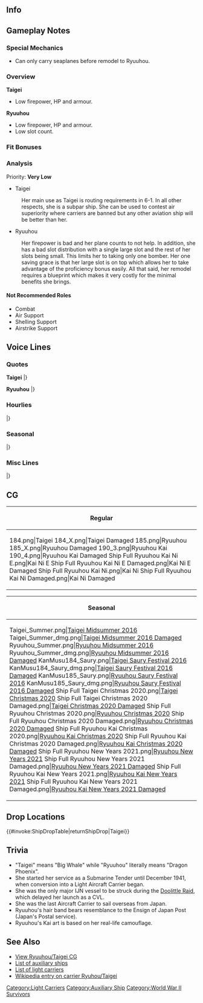 ==Info==
{{KanmusuInfo|ID=184}}
{{KanmusuInfo|ID=185}}
{{KanmusuInfo|ID=190}}
{{KanmusuInfo|ID=483}}
{{KanmusuInfo|ID=488}}

==Gameplay Notes==
===Special Mechanics===
* Can only carry seaplanes before remodel to Ryuuhou.

===Overview===
'''Taigei'''
* Low firepower, HP and armour.

'''Ryuuhou'''
* Low firepower, HP and armour.
* Low slot count.

===Fit Bonuses===
{{:{{BASEPAGENAME}}/Equipment Bonuses}}
{{clear}}

===Analysis===
Priority: '''Very Low'''

* Taigei
: Her main use as Taigei is routing requirements in 6-1. In all other respects, she is a subpar ship. She can be used to contest air superiority where carriers are banned but any other aviation ship will be better than her.

* Ryuuhou
: Her firepower is bad and her plane counts to not help. In addition, she has a bad slot distribution with a single large slot and the rest of her slots being small. This limits her to taking only one bomber. Her one saving grace is that her large slot is on top which allows her to take advantage of the proficiency bonus easily. All that said, her remodel requires a blueprint which makes it very costly for the minimal benefits she brings.

====Not Recommended Roles====
* Combat
* Air Support
* Shelling Support
* Airstrike Support

==Voice Lines==
===Quotes===
'''Taigei'''
{{ShipquoteHeader}}
{{ShipquoteKai
|scenario = Introduction
|origin = こんにちわ。潜水母艦、大鯨です。不束者ですが、よろしくお願い致します。
|translation = Hello. I'm the submarine tender, Taigei. I may not be very skilled, but please take good care of me.
}}
{{ShipquoteKai
|scenario = Library
|origin = 潜水母艦、大鯨です。
潜水艦作戦を支援します。いざという時は、空母に改装できる空母予備艦として設計されました。頑張ります。
|translation = I'm the submarine tender, Taigei.
I will support submarine operations. In desperate circumstances, I can be remodeled into a reserve aircraft carrier. I'll do my best.
}}
{{ShipquoteKai
|scenario = Secretary 1
|origin = なんでしょうか?
|translation = What is it?
|audio = Kc184v2.ogg
}}
{{ShipquoteKai
|scenario = Secretary 2
|origin = 潜水艦と編成ですか？お任せください。
|translation = A submarine composition? Leave it to me.
|audio = Kc184v3.ogg
}}
{{ShipquoteKai
|scenario = Secretary 3
|origin = ええと、この中ですか？玉ねぎや馬鈴薯…あと…補給用の魚雷とか…です…はい…
|translation = Ummm, in here? There's onions and potatoes... also... extra torpedoes... yes...
}}
{{ShipquoteKai
|scenario = Idle
|origin = て・い・と・く、提督！あ、あの…潜水艦作戦は…あっ、しばらくお休み…そ、そうですか…いえ、なんでもないんです…はい…
|translation = Ad~mi~ra~l~, Admiral! U-ummm... about the submarine operation... Ah, it's time to rest a while... I-is that so... No, it's nothing... Yes...
}}
{{ShipquoteKai
|scenario = Secretary Married
|origin = 提督、お疲れではないですか？私、潜水母艦なので、居住性はちょっと自信あります。
|translation = Aren't you tired, Admiral? Since I'm a submarine tender, I'm confident in my comforts.<ref>Submarine tenders were also designed to house submarine crews to allow them to rest.</ref>
}}
{{ShipquoteKai
|scenario = Wedding
|origin = 提督、こんな私を、生まれたままの姿で育ててくれて、本当にありがとうございます…いつも、はい、いつも、感謝しています。いつまでも、提督と一緒に…
|translation = Thank you very much for all the training you've provided since I've arrived, Admiral. I'll always, yes, I'll always be grateful. I'll be with you always...
}}
{{ShipquoteKai
|scenario = Looking At Scores
|origin = 提督、状況把握ですね、大切ですね。
|translation = Admiral, you want to know the situation, right? That's important.
}}
{{ShipquoteKai
|scenario = Joining A Fleet
|origin = 潜水艦隊旗艦、大鯨、出撃します。
|translation = Submarine squadron flagship, Taigei, sortieing.
}}
{{ShipquoteKai
|scenario = Equipment 1
|origin = まあ… ありがとうございます。
|translation = Well... Thank you very much.
}}
{{ShipquoteKai
|scenario = Equipment 2
|origin = 本当に。ちょっと嬉しいかも。
|translation = Honestly. I might be a little bit happy.
}}
{{ShipquoteKai
|scenario = Equipment 3
|origin = 嬉しいかも。
|translation = I might be happy.
}}
{{ShipquoteKai
|scenario = Supply
|origin = はい、ありがとうございます。
|translation = Yes, thank you very much.
}}
{{ShipquoteKai
|scenario = Docking Minor
|origin = ごめんなさい、ちょっとお風呂に…。
|translation = I'm sorry, I'll be in the bath for a while...
}}
{{ShipquoteKai
|scenario = Docking Major
|origin = すみません、また少しお風呂に…あう、電気溶接だとダメなのかしら。
|translation = Sorry, I need to go take another short bath... I-I wonder if the arc welding is bad.<ref>She was one of the first ships made by the IJN using electric welding techniques. As a result of the immature technology, the joins in her hull were weak. This resulted in many problems with leaks.</ref>
}}
{{ShipquoteKai
|scenario = Construction
|origin = まあ、新しいお仲間が来たみたいです。
|translation = Well, it looks like some new comrades have arrived.
}}
{{ShipquoteKai
|scenario = Returning From Sortie
|origin = 無事帰ってきました。よかった。
|translation = We're back safely. Thank goodness.
}}
{{ShipquoteKai
|scenario = Starting A Sortie
|origin = 潜水母艦、大鯨、抜錨しますね。
|translation = Submarine tender, Taigei, setting sail.
}}
{{ShipquoteKai
|scenario = Battle Start
|origin = 敵艦発見！…ど…どうしましょう？
|translation = Enemy ships spotted! ...Wh...what should I do?
}}
{{ShipquoteKai
|scenario = Attack
|origin = ええ、ええと…こ、攻撃。
|translation = Uuuh, ummmm... A-attack.
}}
{{ShipquoteKai
|scenario = Night Attack
|origin = 当たって…当たって。
|translation = Hit... please hit.
}}
{{ShipquoteKai
|scenario = Night Battle
|origin = この武装で艦隊戦は…無理かも。
|translation = It's probably impossible... for me to participate in a naval battle with this equipment.
}}
{{ShipquoteKai
|scenario = MVP
|origin = えっ…嘘…わ、私…あっ、ありがとうございます…がん、頑張ります！
|translation = Eh... No way... I-I'm... Th-thank you very much... I-I'll do my best!
}}
{{ShipquoteKai
|scenario = Minor Damage 1
|origin = きゃー。
|translation = Kyah
}}
{{ShipquoteKai
|scenario = Minor Damage 2
|origin = やっ…やめてください。
|translation = Pl... please stop that.
}}
{{ShipquoteKai
|scenario = Major Damage
|origin = ちょ…直撃。もっ…もうやだ…排水を急いで、沈んちゃう。
|translation = A... direct hit. En... enough already... If I don't pump out the water quickly, I'll sink.
}}
{{ShipquoteKai
|scenario = Sunk
|origin = え…私、沈むの…これが…水の…中……
|translation = Eh... I'm sinking... This is... the depths of... the sea...
}}
|} <references/>

{{clear}}

'''Ryuuhou'''
{{ShipquoteHeader}}
{{ShipquoteKai
|scenario = Introduction
|name=Ryuuhou
|origin = 潜水母艦改装空母の、龍鳳です。航空母艦として、私、頑張ります。
|translation = I'm the submarine tender converted into an aircraft carrier, Ryuuhou. I'll do my best as an aircraft carrier.
}}
{{ShipquoteKai
|scenario = Introduction
|kai2e = yes
|name=Ryuuhou
|origin = 機動部隊、航空母艦龍鳳、本気で参ります。
|translation = Carrier task force, carrier Ryuuhou, ready for anything.
}}
{{ShipquoteKai
|scenario = Library
|name=Ryuuhou
|origin = 潜水母艦改装空母の龍鳳です。
機関の換装の影響で速度は計画通りには出なかったけれど、このクラスの軽空母としては充実の飛行甲板と兵装なんです。
空母龍鳳、精一杯頑張ります。
|translation = I'm the submarine tender convered into an aircraft carrier, Ryuuhou.
Although my speed wasn't as high as planned due to an engine replacement, I'm still a class of light carrier armed with a full sized flight deck.<ref>Her diesel engines were replaced by turbine engines during her conversion. Although more powerful, they were not enough to overcome the increased displacement and her speed was reduced by 2 knots.</ref>
I'll do my very best as the carrier Ryuuhou.
}}
{{ShipquoteKai
|scenario = Secretary 1
|name=Ryuuhou
|origin = はい、出撃ですか？
|translation = Yes, is it a sortie?
|audio = Ryuuhou-Secretary_1.ogg
}}
{{ShipquoteKai
|scenario = Secretary 2
|name=Ryuuhou
|origin = 不幸…運が悪い…ええ、私が…そんなこと無いです。
|translation = Unfortunate... having bad luck... Eh, that... doesn't apply to me.
|audio = Ryuuhou-Secretary_2.ogg
}}
{{ShipquoteKai
|scenario = Secretary 2
|name=Ryuuhou
|kai = yes
|origin = えっ！？機動部隊の出撃ですか！？
|translation = Eh!? Sortieing with the carrier task force!?<ref>Kidou Butai (機動部隊) literally means 'mobile force' but the IJN used it to refer to their carrier task forces.</ref>
|audio = RyuuhouKai-Secretary_2.ogg
}}
{{ShipquoteKai
|scenario = Secretary 2
|name=Ryuuhou
|kai2e = yes
|origin =機動部隊、出撃準備、参ります。
|translation = Carrier task force ready to sortie.
}}
{{ShipquoteKai
|scenario = Secretary 3
|name=Ryuuhou
|origin = ドーリットル、何か、ちょっと苦手な響きの言葉ですね。何もしない…何…
|translation = Somehow I don't quite like the sound of the word 'Doolittle'. I couldn't do anything... what...<ref>She was the only ship damaged during the [https://en.wikipedia.org/wiki/Doolittle_Raid Doolittle Raid].</ref>
}}
{{ShipquoteKai
|scenario = Secretary 3
|name=Ryuuhou
|kai = yes
|origin = もう！輸送艦や防空砲台じゃなくて、私、空母です！空母！
|translation = Jeez! I'm not a transport ship or an anti-air battery, I'm a carrier! A carrier!<ref>She was used primarily for transporting planes during the war. After being badly damaged in the [https://en.wikipedia.org/wiki/Bombing_of_Kure_(July_1945) Bombing of Kure], she was permanently moored in the bay and had AA guns set up on her as an air defense position.</ref>
}}
{{ShipquoteKai
|scenario = Secretary 3
|name=Ryuuhou
|kai2e = yes
|origin = 提督、あ…あの、低速軽空母だって、十分戦えますよね。輸送艦代わりの遠征ばっかりじゃ、ないですよね？ねぇ？私、信じてます。
|translation = Admiral, uh-ummm, even though I'm a slow light carrier, I'm still good in a fight. You're not going to use me for nothing but expeditions, right? Right? I trust you.
}}
{{ShipquoteKai
|scenario = Idle
|name=Ryuuhou
|origin = て・い・と・く？提督！あ、あの、空母機動部隊の出撃は？…あ…えっと…暫くお休み？…そ、そうですか…あ、はい…
|translation = Ad~mi~ra~l~? Admiral! U-ummm, is it time for the carrier task force to sortie? ...Ah... Ummm... rest for a while? ...I-I see... Ah, yes...
}}
{{ShipquoteKai
|scenario = Idle
|kai2 = yes
|name=Ryuuhou
|origin = 素敵ですね？提督、このワイン、私の装束と同じ色。て・い・と・く、私酔ってしまえそうです。
|translation =Isn't this wonderful? Admiral, this wine is the same colour as my clothes. Ad~ mi~ ra~ l~, I'm a bit tipsy now.
}}
{{ShipquoteKai
|name=Ryuuhou
|scenario = Secretary Married
|origin = 提督、お疲れではないですか？私の飛行甲板で少しお休みになられますか？はい。
|translation = Aren't you tired, Admiral? Would you like to rest a while on my flight deck? Yes.
}}
{{ShipquoteKai
|scenario = Wedding
|name=Ryuuhou
|origin = 提督、改装空母の私をここまで育ててくれて、本当にありがとうございます。いつも、いつも感謝しています。いつまでも、いつまでも提督の機動部隊に、私…
|translation =Thank you very much for all the training from when I was convered into a carrier, Admiral. I'm... I'm always grateful. I want to always, always be a part of your task force, Admiral...
}}
{{ShipquoteKai
|scenario = Looking At Scores
|name=Ryuuhou
|origin = 提督、どんな状況ですか。大丈夫？
|translation = What's the situation, Admiral? Is it fine?
}}
{{ShipquoteKai
|scenario = Joining A Fleet
|name=Ryuuhou
|origin = はい、航空母艦「龍鳳」、抜錨します。
|translation = Yes, aircraft carrier Ryuuhou, setting sail.
}}
{{ShipquoteKai
|scenario = Joining A Fleet
|name=Ryuuhou
|kai = yes
|origin = 空母龍鳳の本当の力、お見せしたいと思います！
|translation = I want to show you my true power!
}}
{{ShipquoteKai
|scenario = Equipment 1
|name=Ryuuhou
|origin = 嬉しいです、ありがとうございます。
|translation = I'm happy, thank you very much.
}}
{{ShipquoteKai
|scenario = Equipment 1
|name=Ryuuhou
|kai = yes
|origin = 天山って、可愛いと思うんです、私。
|translation = I think the Tenzans are cute.
}}
{{ShipquoteKai
|scenario = Equipment 2
|name=Ryuuhou
|origin = これなら、敵艦載機に負けません。
|translation = I won't lose to enemy planes with this.
}}
{{ShipquoteKai
|scenario = Equipment 2
|name=Ryuuhou
|kai = yes
|origin = 提督、ありがとうございます！
|translation = Thank you very much, Admiral!
}}
{{ShipquoteKai
|scenario = Equipment 2
|name=Ryuuhou
|kai2 = yes
|origin = あら、美味しい。素敵ですね。
|translation = Oh my, it's delicious. This is wonderful.
}}
{{ShipquoteKai
|scenario = Equipment 2
|name=Ryuuhou
|kai2e = yes
|origin = あら、美味しい。素敵ですね。
|translation = Oh my, it's delicious. This is wonderful.
}}
{{ShipquoteKai
|scenario = Equipment 3
|name=Ryuuhou
|origin = やりましたね。
|translation = I've done it.
}}
{{ShipquoteKai
|scenario = Supply
|name=Ryuuhou
|origin = 艦載機の補充も、感謝いたします。
|translation = Thanks for replacing my planes too.
}}
{{ShipquoteKai
|scenario = Docking Minor
|name=Ryuuhou
|origin = ちょっとお風呂入りますね。
|translation = I'll be in the bath for a while.
}}
{{ShipquoteKai
|scenario = Docking Major
|name=Ryuuhou
|origin = すいません。ちょっと、長いお風呂になるかも。
|translation = Sorry, I'll be taking quite a long bath.
}}
{{ShipquoteKai
|scenario = Construction
|name=Ryuuhou
|origin = 新しい仲間が来たみたい。
|translation = Looks like a new comrade has arrived.
}}
{{ShipquoteKai
|scenario = Returning From Sortie
|name=Ryuuhou
|origin = 今回も無事帰って来れました。よかった。
|translation = We returned safely again this time. Thank goodness.
}}
{{ShipquoteKai
|scenario = Returning From Sortie
|name=Ryuuhou
|kai = yes
|origin = 無事に母港に戻って来れました。よかった。
|translation = We've returned safely to port. Thank goodness.
}}
{{ShipquoteKai
|scenario = Starting A Sortie
|name=Ryuuhou
|origin = 機動部隊、出撃です！勝つ気で参ります。
|translation = Task Force, sortieing! Forwards to victory.
}}
{{ShipquoteKai
|scenario = Battle Start
|name=Ryuuhou
|origin = 気持ちいい…第一攻撃隊、発艦。
|translation = This feels good... 1st Attack Corps, take off.
}}
{{ShipquoteKai
|scenario = Attack
|name=Ryuuhou
|origin = 続けていきます。龍鳳、攻撃隊、発艦。
|translation = Let's go. Ryuuhou Attack Corps, take off.
}}
{{ShipquoteKai
|scenario = Attack
|name=Ryuuhou
|kai = yes
|origin = 艦載機があれば、私だって！
|translation = I can do this too when I have planes!
}}
{{ShipquoteKai
|scenario = Night Attack
|name=Ryuuhou
|origin = 七面鳥ですか。誰が…わたしの…いいえ、精鋭たちです。侮らないで。
|translation = Turkey huh. Who is... my... No, they are the elite. Don't look down on them.<ref>Referring to the [https://en.wikipedia.org/wiki/Battle_of_the_Philippine_Sea Battle of the Philippine Sea] aka the Great Marianas Turkey Shoot where inexperienced IJN air crews were shot down en masse by USN AA crews.</ref>
}}
{{ShipquoteKai
|scenario = Night Attack
|name=Ryuuhou
|kai = yes
|origin = 私達、改装空母を舐めないで！
|translation = Don't underestimate my carrier remodel!
}}
{{ShipquoteKai
|scenario = Night Attack
|name=Ryuuhou
|kai2e = yes
|origin = 龍鳳攻撃隊、発艦！お願い致します。
|translation = Ryuuhou Attack Squadron, take off! I'm counting on you.
}}
{{ShipquoteKai
|scenario = Night Battle
|name=Ryuuhou
|origin = 追撃に移行します。全艦、突撃。
|translation = Let's pursue them. All ships, charge.
}}
{{ShipquoteKai
|scenario = MVP
|name=Ryuuhou
|origin = 私の艦載機が活躍したの。や、やった！これが空母の、龍鳳の力なんです。
|translation = My planes have achieved great things? Y-Yay! This is the power of me as a carrier.
}}
{{ShipquoteKai
|scenario = Minor Damage 1
|name=Ryuuhou
|origin = きゃあ～。
|translation = Kyaah~
}}
{{ShipquoteKai
|scenario = Minor Damage 2
|name=Ryuuhou
|origin = やだ、飛行甲板の格納庫が。
|translation = Oh no, my flight deck hangar.<ref>Her hangar was rendered inoperable during the 1945 Kure Raid.</ref>
}}
{{ShipquoteKai
|scenario = Major Damage
|name=Ryuuhou
|origin = やられました…エレベーターが…で、でも、まだ大丈夫、沈みません。
|translation = They got me... My elevator is... B-but, I'm still fine, I won't sink.
}}
{{ShipquoteKai
|scenario = Sunk
|name=Ryuuhou
|origin = 空母として、沈むのね…今度は活躍、できた…かな。
|translation = So I'll sink as a carrier... I wonder if... I was able to achieve lots this time...<ref>Technically she was sunk as an AA platform.</ref>
}}
|} <references/>

{{clear}}

===Hourlies===
{{ShipquoteHeader | type = hourly}}
{{ShipquoteKai
|scenario = 00:00 
|origin = ちょうど午前零時です。すっかり深夜ですね。お疲れじゃないですか？
|translation = It's now 12am. It's really late at night. Aren't you tired?
|audio = RyuuhouKai-Hourly_0000.ogg
}}
{{ShipquoteKai
|scenario = 01:00 
|origin = マルヒトマルマル。提督、深夜ですよ。
|translation = 0100. It's late at night, Admiral.
|audio = RyuuhouKai-Hourly_0100.ogg
}}
{{ShipquoteKai
|scenario = 02:00 
|origin = マルフタマルマル。提督、お休みにならなくていいのですか？
|translation = 0200. Are you sure you don't need some rest, Admiral?
|audio = RyuuhouKai-Hourly_0200.ogg
}}
{{ShipquoteKai
|scenario = 03:00 
|origin = マルサンマルマル。ふはぁ、私も少し眠くなってしまいました…だ、大丈夫！あぁ…
|translation = 0300. *yawn* I'm a bit sleepy now... I-I'm fine! Ah...
|audio = RyuuhouKai-Hourly_0300.ogg
}}
{{ShipquoteKai
|scenario = 04:00 
|origin = マルヨンマルマル。だ、大丈夫です！格納庫の天山数えて起きているので、大丈夫。
|translation = 0400. I-I'm fine! I'll be fine staying awake by counting the Tenzan in my hangar.
|audio = RyuuhouKai-Hourly_0400.ogg
}}
{{ShipquoteKai
|scenario = 05:00 
|origin = マルゴーマルマル。提督、朝です！お早いですね？まさか、徹夜でしょうか…
|translation = 0500. It's morning, Admiral! It sure came quick right? You couldn't have stayed up all night...
|audio = RyuuhouKai-Hourly_0500.ogg
}}
{{ShipquoteKai
|scenario = 06:00 
|origin = マルロクマルマル。朝ごはんは何がいいですか？さすがに朝からカレーは重いですよね…
|translation = 0600. What would you like for breakfast? Curry omellete rice is definitely too heavy for breakfast...
|audio = RyuuhouKai-Hourly_0600.ogg
}}
{{ShipquoteKai
|scenario = 07:00 
|origin = マルナナマルマル。提督、朝ごはんはお味噌汁と卵焼き、鮭の切り身を焼いてみました。さぁ、召し上がれ！
|translation = 0700. It's miso soup, rolled omelette and grilled salmon fillets for breakfast, Admiral. Now, help yourself!
|audio = RyuuhouKai-Hourly_0700.ogg
}}
{{ShipquoteKai
|scenario = 08:00 
|origin = マルハチマルマル。さぁ、今日も元気に頑張りましょう！ね？提督！？
|translation = 0800.  Now let's give it our all today too! Right? Admiral!? 
|audio = RyuuhouKai-Hourly_0800.ogg
}}
{{ShipquoteKai
|scenario = 09:00 
|origin = マルキュウマルマル。鎮守府のお掃除もしたいですね。私、掃き掃除しますね！
|translation = 0900. I'll need to clean the Naval Base too. I'll go get started!
|audio = RyuuhouKai-Hourly_0900.ogg
}}
{{ShipquoteKai
|scenario = 10:00 
|origin = ヒトマルマルマル。結構埃も溜まっていますね。提督も一緒に。はい、これ持って。
|translation = 1000. It was really dusty. Give me a hand, Admiral. Yes, hold this.
|audio = RyuuhouKai-Hourly_1000.ogg
}}
{{ShipquoteKai
|scenario = 11:00 
|origin = ヒトヒトマルマル。お掃除すると、お腹が空きますね…お昼ご飯は何にしましょうか？
|translation = 1100. You get do get hungry after cleaning huh... What should we have for lunch?
|audio = RyuuhouKai-Hourly_1100.ogg
}}
{{ShipquoteKai
|scenario = 12:00 
|origin = ヒトフタマルマル。今日のお昼ご飯は、大げぃ…じゃなかった、龍鳳特製カレーです！
|translation = 1200. Today's lunch is Taigei's... No wait, Ryuuhou's Special Curry!
|audio = RyuuhouKai-Hourly_1200.ogg
}}
{{ShipquoteKai
|scenario = 13:00 
|origin = ヒトサンマルマル。龍鳳特製カレー、いかがでしたか？馬鈴薯もおいしいでしょ？
|translation = 1300. How was my special curry? The potatoes were delicious too right?
|audio = RyuuhouKai-Hourly_1300.ogg
}}
{{ShipquoteKai
|scenario = 14:00 
|origin = ヒトヨンマルマル。提督、あの、そろそろ本格的な機動部隊の…あ、まだ？…はぃ…
|translation = 1400. Ummm, Admiral, is it almost time for a full scale task force... Ah, Not yet? ...Yes...
|audio = RyuuhouKai-Hourly_1400.ogg
}}
{{ShipquoteKai
|scenario = 15:00 
|origin = ヒトゴーマルマル。提督、そろそろ本格的に空母機動部隊で出撃ですよね？…ね！？
|translation = 1500. Is it almost time for a full scale task force sortie right, Admiral? ...Right!?
|audio = RyuuhouKai-Hourly_1500.ogg
}}
{{ShipquoteKai
|scenario = 16:00 
|origin = ヒトロクマルマル。なんだか、夕焼け空が綺麗…もう夕方ですね。
|translation = 1600. The sky is somewhat beautiful... It's already sunset huh.
|audio = RyuuhouKai-Hourly_1600.ogg
}}
{{ShipquoteKai
|scenario = 17:00 
|origin = ヒトナナマルマル。そろそろ、お夕食の準備をしないと。提督、何がいいでしょう？
|translation = 1900. I need to go prepare dinner soon. What would you like, Admiral?
|audio = RyuuhouKai-Hourly_1700.ogg
}}
{{ShipquoteKai
|scenario = 18:00 
|origin = ヒトハチマルマル。お昼はカレーですし、夜は少し凝ったものがいいでしょうか…
|translation = 1800. Since we had curry for lunch, I should make something more refined tonight...
|audio = RyuuhouKai-Hourly_1800.ogg
}}
{{ShipquoteKai
|scenario = 19:00 
|origin = ヒトキュウマルマル。提督、今晩はフーカデンビーフにしてみました。どうでしょう？
|translation = 1900. I made fricandeau beef tonight, Admiral. How is it?<ref>[https://cookpad.com/recipe/3382370 Fricandeau Beef] is a type of meatloaf of egg wrapped with minced beef.</ref>
|audio = RyuuhouKai-Hourly_1900.ogg
}}
{{ShipquoteKai
|scenario = 20:00 
|origin = フタマルマルマル。フーカデンビーフ、いかがでしたか？…ふふ、良かった！
|translation = 2000. How was the fricandeau beef? ...Fufu, great!
|audio = RyuuhouKai-Hourly_2000.ogg
}}
{{ShipquoteKai
|scenario = 21:00 
|origin = フタヒトマルマル。提督、洗い物片付けたら、明日の作戦の計画を立てましょう。
|translation = 2100. Let's make plans for tomorrow's operations after I'm done cleaning up, Admiral.
|audio = RyuuhouKai-Hourly_2100.ogg
}}
{{ShipquoteKai
|scenario = 22:00 
|origin = フタフタマルマル。明日こそ、本格的な空母機動部隊による出撃を…ね、提督！？
|translation = 2100. You'll send out a full scale task force sortie tomorrow... right, Admiral!?
|audio = RyuuhouKai-Hourly_2200.ogg
}}
{{ShipquoteKai
|scenario = 23:00 
|origin = フタサンマルマル。提督、本日も一日、大変お疲れ様でした。明日も頑張りましょう。
|translation = 2300. Thank you very much for your hard work everyday, Admiral. Let's do our best tomorrow too.
|audio = RyuuhouKai-Hourly_2300.ogg
}}
|} <references/>

{{clear}}

===Seasonal===
{{SeasonalHeaderOld}}
{{SeasonalQuote
|scenario = [[Seasonal/New_Year_2016|New Year 2016]]
|origin = 提督？あ、あの…潜水母艦、いいですよね？必要ですよね？…あぁ、良かった。はい！潜水艦達のお世話は、お任せ下さい！
|translation =	Admiral? Uh-ummm… Aviation submarines are good right? They’re necessary right? …Ah, thank goodness.  Yes! Please leave taking care of the submarines to me!
|audio = Taigei_New_Years_Day_2016.ogg
|notes = 
}}
{{SeasonalQuote
|scenario = [[Seasonal/Early_Summer_2016|Early Summer 2016]]
|origin = て・い・と・く♪えぇ、何ですか？水着ですか？一応用意してあるのですが…えぇ、今ですか？！夏まで待っててくださいね？
|translation =	Ad~ mi~ ral~♪ Eh, what is it? A swimsuit? I have one ready just in case… Eh, now?! Please wait till summer alright?
|audio = Taigei_Early_Summer_Sec1_2016.ogg
|notes = 
}}
{{SeasonalQuote
|scenario = [[Seasonal/Autumn_2016|Autumn 2016]]
|origin = あぁ、時雨さん、お疲れ様です。えぇ、秋はバルジが…？そうですね、時雨さんは大丈夫ですけど、私気をつけなきゃ…。
|translation =	Ah, thanks for your hard work, Shigure. Eh, the autumn bulge…? That’s right, you’re fine but I need to be careful…
|audio = Taigei_Autumn_2016_Sec1.mp3
|notes = 
}}
{{SeasonalQuote
|scenario = [[Seasonal/Saury_2016|Saury Festival 2016]]
|origin = 艦隊で秋刀魚漁支援ですか？了解しました！あぁ、磯風さんも準備万端ですね！よし！
|translation =	The fleet is going to support saury fishing? Roger that! Ah, Isokaze is ready too! Alright!
|audio = Taigei_Sec1_Saury_2016.mp3
|notes = As Taigei
}}
{{SeasonalQuote
|scenario = [[Seasonal/Saury_2016|Saury Festival 2016]]
|origin = 艦隊全力で秋刀魚漁支援ですか？龍鳳、了解しました！磯風さん、浜風さんも、準備万端ですね？
|translation =	The whole fleet is going to support saury fishing? Roger that! Isokaze, Hamakaze; are you ready?
|audio = Ryuuhou_Sec1_Saury_2016.mp3
|notes = As Ryuuhou
}}
{{SeasonalQuote
|scenario = [[Seasonal/Christmas_2016|Christmas 2016]]
|origin = て・い・と・く♪クリスマスですね。私、腕を奮っちゃいます！お料理のリクエスがあったら、言ってくださいね？
|translation =	Ad~ mi~ ral~♪ It’s Christmas. I’ll work my hardest! Please let me know if you have anything you’d like to eat alright?
|audio = Taigei_Christmas_2016_Sec1.mp3
|notes = 
}}
{{SeasonalQuote
|scenario = [[Seasonal/End_of_Year_2016|End of Year 2016]]
|origin = 鳳翔さんどうされたんですか？そうか、鎮守府の大掃除ですね。私も手伝えいたします。あぁ、はい！まず、掃き掃除ですね？
|translation =	What are you doing, Houshou-san? I see, it’s the Naval Base’s spring cleaning. I’ll help too. Ah, yes! First we’ll be sweeping right?
|audio = Taigei_End_Of_Year_2016_Sec1.mp3
|notes = 
}}
{{SeasonalQuote
|scenario = [[Seasonal/New_Year_2017|New Year 2017]]
|origin = て・い・と・く♪提督、新年あけましておめでとうございます。本年もどうぞよろしくお願い致します。
|translation =	Ad~ mi~ ral~♪ Happy New Year, Admiral. Please look after me this year too.
|audio = Ryuuhou_New_Year_2017_sec1.mp3
|notes = 
}}
{{SeasonalQuote
|scenario = [[Seasonal/Setsubun_2017|Setsubun 2017]]
|origin = 節分なんですけど、潜水艦の子達が…いたい！や、やだ！いたぁ！も、もう、いやだぁ！あぁ、やめてぇ！もう降参だからぁ。
|translation =	Even though it’s Setsubun, the submarine girls are… Ouch! N-no! Ouch! J-jeez, no way! Ah, stop that! I give up already.
|audio = Ryuuhou_Setsubun_2017.mp3
|notes = As Taigei
}}
{{SeasonalQuote
|scenario = [[Seasonal/Setsubun_2017|Setsubun 2017]]
|origin = 節分なんですけど、さすがに空母になった私には、潜水艦の子達が…いたい！えぇ、どうしてぇ！？いた、いたたたたぁ！も、もう、もうやめて！どうして！？もうぅ！
|translation =	Even though it’s Setsubun and since I’m a carrier now, those submarine girls are… Ouch! Eh, why!? Ow, owowowow! J-jeez, stop that already! Why!? Jeez!
|audio = Ryuuhou_Setsubun_2017_Sec1.mp3
|notes = As Ryuuhou
}}
{{SeasonalQuote
|scenario = [[Seasonal/Valentine%27s_Day_2017|Valentine’s Day 2017]]
|origin = て・い・と・く！はい、大鯨からのチョコレート、どうか受け取ってください！あ、ありがとうございます！
|translation =	Ad~ mi~ ral~! Here, please accept my chocolates! Th-thank you very much!
|audio = Taigei_Valentines_Day_2017_Sec1.mp3
|notes = As Taigei
}}
{{SeasonalQuote
|scenario = [[Seasonal/Valentine%27s_Day_2017|Valentine’s Day 2017]]
|origin = て・い・と・く！はい、龍鳳からのチョコレート、どうか受け取ってください！あ、ありがとうございます！
|translation =	Ad~ mi~ ral~! Here, please accept my chocolates! Th-thank you very much!
|audio = Ryuuhou_Valentine_Sec1.ogg
|notes = As Ryuuhou
}}
{{SeasonalQuote
|scenario = [[Seasonal/Hinamatsuri_2017|Hinamatsuri 2017]]
|origin = ひな祭り、ひな人魚かわいいですね。潜水艦たちもかわいく…あれ？菱餅が…おかしいは…確かに…また良いしなくちゃ。
|translation =	It’s Hinamatsuri, the hina dolls are cute. The submarines are cute too… Huh? The hishimochi is… That’s strange… I’m sure… I have to make them again.
|audio = Taigei_Hinamatsuri_2017_Sec1.mp3
|notes = 
}}
{{SeasonalQuote
|scenario = [[Seasonal/White_Day_2017|White Day 2017]]
|origin = もしかしてこちらを私に？ありがとうございます！私、だいじにだいじに頂きます！
|translation =	Could this be for me? Thank you very much! I’ll really, really savour this!
|audio = Ryuuhou_White_Day_2017.mp3
|notes = 
}}
{{SeasonalQuote
|scenario = [[Seasonal/Coming_of_Spring_2017|Spring 2017]]
|origin = お花見ですか？おまかせください！お重いっぱいにお料理詰めて馳せ参じますね。あの子達何好きかしら？
|translation =	Cherry blossom viewing? Leave it to me! I’ll hurry and fill an ojyuu with lots of food. I wonder what those girls would like?<ref>An ojyuu is a multi-tiered lunchbox usually for picnics.</ref>
|audio = Taigei_Spring_2017_Sec1.mp3
|notes = 
}}
{{SeasonalQuote
|scenario = [[Seasonal/Fourth_Anniversary|4th Anniversary]]
|origin = て・い・と・く、おめでとう御座います。艦隊は四周年を迎えました。大鯨もお祝い申し上げます。祝賀のお料理、作りますね！
|translation =	Ad~ mi~ ral~, congratulations. The fleet’s 4th Anniversary is here. I give you my regards. I’ll cook something for the celebrations!
|audio = Taigei_4th_Anniversary_Sec1_2017.mp3
|notes = As Taigei
}}
{{SeasonalQuote
|scenario = [[Seasonal/Fourth_Anniversary|4th Anniversary]]
|origin = て・い・と・く、おめでとう御座います。艦隊は四周年を迎えました。龍鳳もお祝い申し上げます。祝賀のお料理、作りますね！
|translation =	Ad~ mi~ ral~, congratulations. The fleet’s 4th Anniversary is here. I give you my regards. I’ll cook something for the celebrations!
|audio = Ryuuhou_4th_Anniversary_Sec1_2017.mp3
|notes = As Ryuuhou
}}
{{SeasonalQuote
|scenario = [[Seasonal/Late_Autumn_2017|Late Autumn 2017]]
|origin = 少し寒きなって来ましたね。かぜを引かないようにしないと。提督も暖かくしてくださいね。
|translation =	It’s gotten a bit colder. I hope that I won’t catch a cold. You better keep warm too, Admiral.
|audio = Ryuuhou_Late_Autumn_2017_Sec1.mp3
|notes = 
}}
{{SeasonalQuote
|scenario = [[Seasonal/Fifth_Anniversary|5th Anniversary]]
|origin = て・い・と・く、おめでとうございます！艦隊はついに、五周年を迎えました！大鯨も、お祝い申し上げます！祝賀のお料理がんばりますね。
|translation =	Congratulations, Ad-mi-ral! The fleet is finally celebrating it’s 5th Anniversary! I’d like to congratulate you too! I’ll work hard on making food for the celebration.
|audio = Taigei_5th_Anniversary_Sec1.mp3
|notes = As Taigei
}}
{{SeasonalQuote
|scenario = [[Seasonal/Fifth_Anniversary|5th Anniversary]]
|origin = て・い・と・く！おめでとうございます！艦隊はついに五周年を迎えました。龍鳳もお祝い申し上げます。祝賀の料理、がんばりますね。
|translation =	Congratulations, Ad-mi-ral! The fleet is finally celebrating it’s 5th Anniversary! I’d like to congratulate you too! I’ll work hard on making food for the celebration.
|audio = Ryuuhou_5th_Anniversary_Sec1.mp3
|notes = As Ryuuhou
}}
{{SeasonalQuote
|scenario = [[Seasonal/Sixth_Anniversary|6th Anniversary]]
|origin = て・い・と・く、おめでとうございます。艦隊は、この春また、新たの歴史を刻むことができました。お祝いとお礼申し上げます。
|translation =	Ad~ mi~ ra~ l~, congratulations. This spring, the fleet has marked a new page in it's history. I offer my sincerest thanks and congratulations.
|audio = Taigei_6th_Anniversary_Sec2.mp3
|notes = Secretary 2
}}
{{SeasonalQuote
|scenario = [[Seasonal/Rainy_Season_2020|Rainy Season 2020]]
|origin = 雨の季節。うふふ、つくちゃった。て・い・と・くのてるてる坊主。可愛い！あぁ、提督、ほら。似てるでしょう？
|translation =	It's the rainy season. Ufufu, I made this. It's a teriteru bouzu of you, ad-mi-ra-l. It's cute! Ah, Admiral, look at it. Doesn't it look just like you?
|audio = Taigei_Rainy_Season_2020_Secretary_1.mp3
|notes = As Taigei
}}
{{SeasonalQuote
|scenario = [[Seasonal/Rainy_Season_2020|Rainy Season 2020]]
|origin = 雨の季節。うふふ、作っちゃった。て・い・と・くと、龍鳳のてるてる坊主。あぁ、提督、ほら見て。可愛いでしょう？
|translation =	It's the rainy season. Ufufu, I made this. It's a teruteru bouzu of ad-mi-ra-l and me. Admiral, take a look. Isn't it cute?
|audio = Ryuuhou_Rainy_Season_2020_Secretary_1.mp3
|notes = As Ryuuhou
}}
|}<references/>

{{clear}}

===Misc Lines===
{{SeasonalHeaderOld}}
{{SeasonalQuote
|scenario = [[Fall 2020 Event]]
|origin = 潜水艦隊旗艦、大鯨、本気の攻撃で参ります。
|translation =	Submarine fleet flagship, Taigei, coming at you with all I've got.
|audio = Ship_Voice_Taigei_Fall_2020_Event_Friend_Fleet_1.mp3
|notes = Taigei Friend Fleet 1
}}
{{SeasonalQuote
|scenario = [[Fall 2020 Event]]
|origin = 機動部隊、航空母艦、龍鳳、本気で参ります。
|translation =	Carrier task force, carrier Ryuuhou, coming at you with all I got.
|audio = Ship_Voice_Ryuuhou_Fall_2020_Event_Friend_Fleet_1.mp3
|notes = Ryuuhou Friend Fleet 1
}}
{{SeasonalQuote
|scenario = [[Fall 2020 Event]]
|origin = 機動部隊、航空母艦、龍鳳、本気で参ります。
|translation =	Carrier task force, carrier Ryuuhou, coming at you with all I got.
|audio = Ship_Voice_Ryuuhou_Kai_Fall_2020_Event_Friend_Fleet_1.mp3
|notes = Ryuuhou Kai Friend Fleet 1
}}
|}<references/>

{{clear}}

==CG==
{| class="mw-collapsible mw-collapsed wikitable" style="width: 100%;"
!Regular
|-
|<gallery>
184.png|Taigei
184_X.png|Taigei Damaged
185.png|Ryuuhou
185_X.png|Ryuuhou Damaged
190_3.png|Ryuuhou Kai
190_4.png|Ryuuhou Kai Damaged
Ship Full Ryuuhou Kai Ni E.png|Kai Ni E
Ship Full Ryuuhou Kai Ni E Damaged.png|Kai Ni E Damaged
Ship Full Ryuuhou Kai Ni.png|Kai Ni
Ship Full Ryuuhou Kai Ni Damaged.png|Kai Ni Damaged
</gallery>
|}

{| class="mw-collapsible mw-collapsed wikitable" style="width: 100%;"
!Seasonal
|-
|<gallery>
Taigei_Summer.png|[[Seasonal/Summer_2016|Taigei Midsummer 2016]]
Taigei_Summer_dmg.png|[[Seasonal/Summer_2016|Taigei Midsummer 2016 Damaged]]
Ryuuhou_Summer.png|[[Seasonal/Summer_2016|Ryuuhou Midsummer 2016]]
Ryuuhou_Summer_dmg.png|[[Seasonal/Summer_2016|Ryuuhou Midsummer 2016 Damaged]]
KanMusu184_Saury.png|[[Seasonal/Saury_2016|Taigei Saury Festival 2016]]
KanMusu184_Saury_dmg.png|[[Seasonal/Saury_2016|Taigei Saury Festival 2016 Damaged]]
KanMusu185_Saury.png|[[Seasonal/Saury_2016|Ryuuhou Saury Festival 2016]]
KanMusu185_Saury_dmg.png|[[Seasonal/Saury_2016|Ryuuhou Saury Festival 2016 Damaged]]
Ship Full Taigei Christmas 2020.png|[[Seasonal/Christmas_2020|Taigei Christmas 2020]]
Ship Full Taigei Christmas 2020 Damaged.png|[[Seasonal/Christmas_2020|Taigei Christmas 2020 Damaged]]
Ship Full Ryuuhou Christmas 2020.png|[[Seasonal/Christmas_2020|Ryuuhou Christmas 2020]]
Ship Full Ryuuhou Christmas 2020 Damaged.png|[[Seasonal/Christmas_2020|Ryuuhou Christmas 2020 Damaged]]
Ship Full Ryuuhou Kai Christmas 2020.png|[[Seasonal/Christmas_2020|Ryuuhou Kai Christmas 2020]]
Ship Full Ryuuhou Kai Christmas 2020 Damaged.png|[[Seasonal/Christmas_2020|Ryuuhou Kai Christmas 2020 Damaged]]
Ship Full Ryuuhou New Years 2021.png|[[Seasonal/New_Year_2021|Ryuuhou New Years 2021]]
Ship Full Ryuuhou New Years 2021 Damaged.png|[[Seasonal/New_Year_2021|Ryuuhou New Years 2021 Damaged]]
Ship Full Ryuuhou Kai New Years 2021.png|[[Seasonal/New_Year_2021|Ryuuhou Kai New Years 2021]]
Ship Full Ryuuhou Kai New Years 2021 Damaged.png|[[Seasonal/New_Year_2021|Ryuuhou Kai New Years 2021 Damaged]]
</gallery>
|}

== Drop Locations ==
{{#invoke:ShipDropTable|returnShipDrop|Taigei}}

==Trivia==
*"Taigei" means "Big Whale" while "Ryuuhou" literally means "Dragon Phoenix".
*She started her service as a Submarine Tender until December 1941, when conversion into a Light Aircraft Carrier began.
*She was the only major IJN vessel to be struck during the [[wikipedia:Doolittle_Raid|Doolittle Raid]], which delayed her launch as a CVL.
*She was the last Aircraft Carrier to sail overseas from Japan.
*Ryuuhou's hair band bears resemblance to the Ensign of Japan Post (Japan's Postal service).
*Ryuuhou's Kai art is based on her real-life camouflage.

==See Also==
*[[{{PAGENAMEE}}/Gallery|View Ryuuhou/Taigei CG]]
* [[Auxiliary Ships|List of auxiliary ships]]
* [[EliteCVL|List of light carriers]]
*[[wikipedia:Japanese_aircraft_carrier_Ryūhō|Wikipedia entry on carrier Ryuhou/Taigei]]
{{shiplist}}
[[Category:Light Carriers]]
[[Category:Auxiliary Ship]]
[[Category:World War II Survivors]]